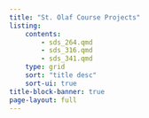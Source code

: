 ```yaml
---
title: "St. Olaf Course Projects"
listing:
    contents:
        - sds_264.qmd
        - sds_316.qmd
        - sds_341.qmd
    type: grid
    sort: "title desc"
    sort-ui: true
title-block-banner: true
page-layout: full
---
```


